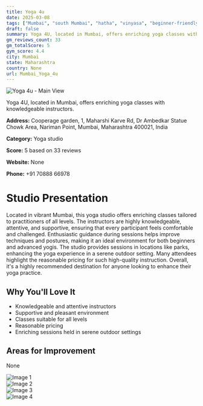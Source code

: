 ```yaml
---
title: Yoga 4u
date: 2025-03-08
tags: ["Mumbai", "south Mumbai", "hatha", "vinyasa", "beginner-friendly", "supportive atmosphere", "outdoor sessions", "Mumbai"]  
draft: false
summary: Yoga 4U, located in Mumbai, offers enriching yoga classes with knowledgeable instructors.
gm_reviews_count: 33
gm_totalScore: 5
gym_score: 4.4
city: Mumbai
state: Maharashtra
country: None
url: Mumbai_Yoga_4u
---
```


<div className="aspect-[16/9] relative my-8">
  <img 
    src="https://lh5.googleusercontent.com/p/AF1QipPmI6MITT3hZe334GlQEMTMdyjlnlsGOsjf7dle=w1920-h1080-k-no"
    alt="Yoga 4u - Main View"
    className="object-cover absolute inset-0 w-full h-full rounded-lg"
  />
</div>

Yoga 4U, located in Mumbai, offers enriching yoga classes with knowledgeable instructors.

**Address:** Cooperage garden, 1, Maharshi Karve Rd, Dr Ambedkar Statue Chowk Area, Nariman Point, Mumbai, Maharashtra 400021, India

**Category:** Yoga studio

**Score:** 5 based on 33 reviews

**Website:** None

**Phone:** +91 70888 66978

# Studio Presentation

Located in vibrant Mumbai, this yoga studio offers enriching classes tailored to practitioners of all levels. The instructors are highly knowledgeable, attentive, and supportive, ensuring that every participant feels comfortable and challenged. Enthusiastic guidance during sessions helps improve techniques and postures, making it an ideal environment for both beginners and advanced yogis. The studio provides sessions in locations like parks, enhancing the yoga experience in a serene outdoor setting. Many attendees highlight the reasonable pricing for such high-quality instruction. Overall, it's a highly recommended destination for anyone looking to enhance their yoga practice.

## Why You'll Love It

- Knowledgeable and attentive instructors
- Supportive and pleasant environment
- Classes suitable for all levels
- Reasonable pricing
- Enriching sessions held in serene outdoor settings

## Areas for Improvement

None

<div className="grid grid-cols-1 xl:grid-cols-2 gap-4 my-8">
<div className="aspect-[4/3] relative"><img src="https://lh5.googleusercontent.com/p/AF1QipN3DjTe-GF9meRO9jQVIjzql5Oots3OQPfEOdG9=w1920-h1080-k-no" alt="Image 1" className="object-cover absolute inset-0 w-full h-full rounded-lg" /></div>
<div className="aspect-[4/3] relative"><img src="https://lh5.googleusercontent.com/p/AF1QipPxPysBQqPJmC-TLTEHJCU89FmgB6oC7-j_-dYG=w1920-h1080-k-no" alt="Image 2" className="object-cover absolute inset-0 w-full h-full rounded-lg" /></div>
<div className="aspect-[4/3] relative"><img src="https://lh5.googleusercontent.com/p/AF1QipPqK1mJT4G_6QYRus_POh9qAn9GXoFwz1THaQOh=w1920-h1080-k-no" alt="Image 3" className="object-cover absolute inset-0 w-full h-full rounded-lg" /></div>
<div className="aspect-[4/3] relative"><img src="https://lh5.googleusercontent.com/p/AF1QipMB9A9G9ptpF4_gzPMc6Kfr3kbeK1gahKLFVstl=w1920-h1080-k-no" alt="Image 4" className="object-cover absolute inset-0 w-full h-full rounded-lg" /></div>
</div>